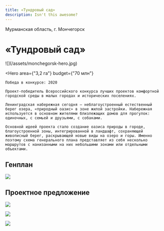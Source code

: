 ```yaml
---
title: «Тундровый сад»
description: Isn't this awesome?
---
```


<AffinumLogo />

Мурманская область, г. Мончегорск

# «Тундровый сад»

<Wide>
    ![](/assets/monchegorsk-hero.jpg)
</Wide>

<Hero
    area={"3,2 га"}
    budget={"70 млн"}
>
    Победа в конкурсе: 2020  

    Проект-победитель Всероссийского конкурса лучших проектов комфортной городской среды в малых городах и исторических поселениях.

    Ленинградская набережная сегодня — неблагоустроенный естественный берег озера, «природный оазис» в зоне жилой застройки. Набережная используется в основном жителями близлежащих домов для прогулок: одиночных, с семьей и друзьями, с собаками.

    Основной идеей проекта стало создание оазиса природы в городе, благоустроенной зоны, интегрированной в ландшафт, сохраняющей живописный берег, раскрывающей новые виды на озеро и горы. Именно поэтому схема генерального плана представляет из себя несколько маршрутов с нанизанными на них небольшими зонами или отдельными объектами.
</Hero>

## Генплан

![](/assets/monchegorsk-00.jpg)

## Проектное предложение

![](/assets/monchegorsk-01.jpg)

![](/assets/monchegorsk-02.jpg)

![](/assets/monchegorsk-03.jpg)

